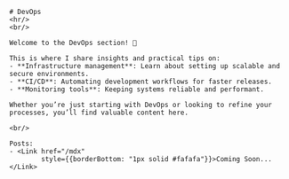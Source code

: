 
<div style={{padding: "4rem", fontSize: "1.3rem"}}>
    <BackBtn />

    # DevOps
    <hr/>
    <br/>

    Welcome to the DevOps section! 🚀

    This is where I share insights and practical tips on:
    - **Infrastructure management**: Learn about setting up scalable and secure environments.
    - **CI/CD**: Automating development workflows for faster releases.
    - **Monitoring tools**: Keeping systems reliable and performant.

    Whether you’re just starting with DevOps or looking to refine your processes, you’ll find valuable content here.

    <br/>

    Posts:
    - <Link href="/mdx"
            style={{borderBottom: "1px solid #fafafa"}}>Coming Soon...</Link>

</div>
